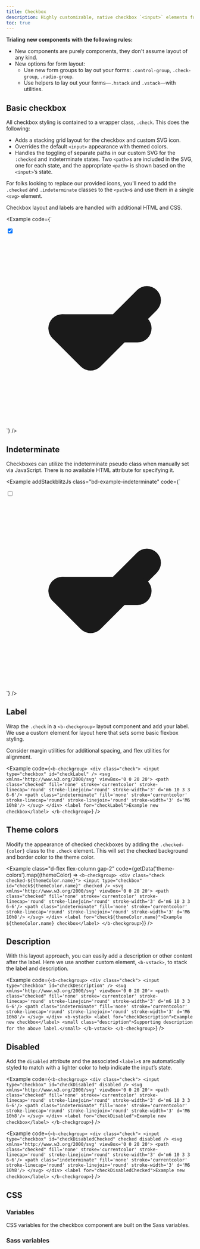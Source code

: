 ```yaml
---
title: Checkbox
description: Highly customizable, native checkbox `<input>` elements for presenting toggleable options.
toc: true
---
```



**Trialing new components with the following rules:**

- New components are purely components, they don't assume layout of any kind.
- New options for form layout:
  - Use new form groups to lay out your forms: `.control-group`, `.check-group`, `.radio-group`.
  - Use helpers to lay out your forms—`.hstack` and `.vstack`—with utilities.

## Basic checkbox

All checkbox styling is contained to a wrapper class, `.check`. This does the following:

- Adds a stacking grid layout for the checkbox and custom SVG icon.
- Overrides the default `<input>` appearance with themed colors.
- Handles the toggling of separate paths in our custom SVG for the `:checked` and indeterminate states. Two `<path>`s are included in the SVG, one for each state, and the appropriate `<path>` is shown based on the `<input>`’s state.

For folks looking to replace our provided icons, you'll need to add the `.checked` and `.indeterminate` classes to the `<path>`s and use them in a single `<svg>` element.

Checkbox layout and labels are handled with additional HTML and CSS.

<Example code={`<div class="check">
    <input type="checkbox" id="check" checked />
    <svg xmlns='http://www.w3.org/2000/svg' viewBox='0 0 20 20'>
      <path class="checked" fill='none' stroke='currentcolor' stroke-linecap='round' stroke-linejoin='round' stroke-width='3' d='m6 10 3 3 6-6'/>
      <path class="indeterminate" fill='none' stroke='currentcolor' stroke-linecap='round' stroke-linejoin='round' stroke-width='3' d='M6 10h8'/>
    </svg>
  </div>`} />

## Indeterminate

Checkboxes can utilize the indeterminate pseudo class when manually set via JavaScript. There is no available HTML attribute for specifying it.

<Example addStackblitzJs class="bd-example-indeterminate" code={`<div class="check">
    <input type="checkbox" id="checkIndeterminate" />
    <svg xmlns='http://www.w3.org/2000/svg' viewBox='0 0 20 20'>
      <path class="checked" fill='none' stroke='currentcolor' stroke-linecap='round' stroke-linejoin='round' stroke-width='3' d='m6 10 3 3 6-6'/>
      <path class="indeterminate" fill='none' stroke='currentcolor' stroke-linecap='round' stroke-linejoin='round' stroke-width='3' d='M6 10h8'/>
    </svg>
  </div>`} />

## Label

Wrap the `.check` in a `<b-checkgroup>` layout component and add your label. We use a custom element for layout here that sets some basic flexbox styling.

Consider margin utilities for additional spacing, and flex utilities for alignment.

<Example code={`<b-checkgroup>
    <div class="check">
      <input type="checkbox" id="checkLabel" />
      <svg xmlns='http://www.w3.org/2000/svg' viewBox='0 0 20 20'>
        <path class="checked" fill='none' stroke='currentcolor' stroke-linecap='round' stroke-linejoin='round' stroke-width='3' d='m6 10 3 3 6-6'/>
        <path class="indeterminate" fill='none' stroke='currentcolor' stroke-linecap='round' stroke-linejoin='round' stroke-width='3' d='M6 10h8'/>
      </svg>
    </div>
    <label for="checkLabel">Example new checkbox</label>
  </b-checkgroup>`} />

## Theme colors

Modify the appearance of checked checkboxes by adding the `.checked-{color}` class to the `.check` element. This will set the checked background and border color to the theme color.

<Example class="d-flex flex-column gap-2" code={getData('theme-colors').map((themeColor) => `<b-checkgroup>
    <div class="check checked-${themeColor.name}">
      <input type="checkbox" id="check${themeColor.name}" checked />
      <svg xmlns='http://www.w3.org/2000/svg' viewBox='0 0 20 20'>
        <path class="checked" fill='none' stroke='currentcolor' stroke-linecap='round' stroke-linejoin='round' stroke-width='3' d='m6 10 3 3 6-6'/>
        <path class="indeterminate" fill='none' stroke='currentcolor' stroke-linecap='round' stroke-linejoin='round' stroke-width='3' d='M6 10h8'/>
      </svg>
    </div>
    <label for="check${themeColor.name}">Example ${themeColor.name} checkbox</label>
  </b-checkgroup>`)} />

## Description

With this layout approach, you can easily add a description or other content after the label. Here we use another custom element, `<b-vstack>`, to stack the label and description.

<Example code={`<b-checkgroup>
    <div class="check">
      <input type="checkbox" id="checkDescription" />
      <svg xmlns='http://www.w3.org/2000/svg' viewBox='0 0 20 20'>
        <path class="checked" fill='none' stroke='currentcolor' stroke-linecap='round' stroke-linejoin='round' stroke-width='3' d='m6 10 3 3 6-6'/>
        <path class="indeterminate" fill='none' stroke='currentcolor' stroke-linecap='round' stroke-linejoin='round' stroke-width='3' d='M6 10h8'/>
      </svg>
    </div>
    <b-vstack>
      <label for="checkDescription">Example new checkbox</label>
      <small class="description">Supporting description for the above label.</small>
    </b-vstack>
  </b-checkgroup>`} />

## Disabled

Add the `disabled` attribute and the associated `<label>`s are automatically styled to match with a lighter color to help indicate the input’s state.

<Example code={`<b-checkgroup>
    <div class="check">
      <input type="checkbox" id="checkDisabled" disabled />
      <svg xmlns='http://www.w3.org/2000/svg' viewBox='0 0 20 20'>
        <path class="checked" fill='none' stroke='currentcolor' stroke-linecap='round' stroke-linejoin='round' stroke-width='3' d='m6 10 3 3 6-6'/>
        <path class="indeterminate" fill='none' stroke='currentcolor' stroke-linecap='round' stroke-linejoin='round' stroke-width='3' d='M6 10h8'/>
      </svg>
    </div>
    <label for="checkDisabled">Example new checkbox</label>
  </b-checkgroup>`} />

<Example code={`<b-checkgroup>
    <div class="check">
      <input type="checkbox" id="checkDisabledChecked" checked disabled />
      <svg xmlns='http://www.w3.org/2000/svg' viewBox='0 0 20 20'>
        <path class="checked" fill='none' stroke='currentcolor' stroke-linecap='round' stroke-linejoin='round' stroke-width='3' d='m6 10 3 3 6-6'/>
        <path class="indeterminate" fill='none' stroke='currentcolor' stroke-linecap='round' stroke-linejoin='round' stroke-width='3' d='M6 10h8'/>
      </svg>
    </div>
    <label for="checkDisabledChecked">Example new checkbox</label>
  </b-checkgroup>`} />

## CSS

### Variables

CSS variables for the checkbox component are built on the Sass variables.

<ScssDocs name="check-css-variables" file="scss/forms/_check.scss" />

### Sass variables

<ScssDocs name="check-variables" file="scss/forms/_check.scss" />
